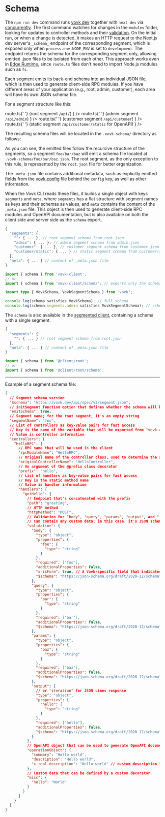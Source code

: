 
# Schema

The `npm run dev` command runs [vovk dev](/dev) together with `next dev` via [concurrently](https://www.npmjs.com/package/concurrently). The first command watches for changes in the `modules` folder, looking for updates to controller methods and their [validation](/validation). On the initial run, or when a change is detected, it makes an HTTP request to the Next.js dev server's `_schema_` endpoint of the corresponding segment, which is exposed only when `process.env.NODE_ENV` is set to `development`. The endpoint returns the schema for the corresponding segment only, allowing emitted .json files to be isolated from each other. This approach works even in [Edge Runtime](https://edge-runtime.vercel.app/), since `route.ts` files don't need to import Node.js modules such as `fs`.

Each segment emits its back-end schema into an individual JSON file, which is then used to generate client-side RPC modules. If you have different areas of your application (e.g., root, admin, customer), each area will have its own JSON schema file.

For a segment structure like this:

<FileTree>
  <FileTree.Folder name="src/app/api" defaultOpen>
    <FileTree.Folder name="[[...vovk]]" defaultOpen>
      <FileTree.File
        name={
          <span>
            route.ts{' '}
            <span className="text-gray-500">
              (root segment <code>/api/</code>)
            </span>
          </span>
        }
      />
    </FileTree.Folder>
    <FileTree.Folder name="admin/[[...vovk]]" defaultOpen>
      <FileTree.File
        name={
          <span>
            route.ts{' '}
            <span className="text-gray-500">
              (admin segment <code>/api/admin</code>)
            </span>
          </span>
        }
      />
    </FileTree.Folder>
    <FileTree.Folder name="customer/[[...vovk]]" defaultOpen>
      <FileTree.File
        name={
          <span>
            route.ts{' '}
            <span className="text-gray-500">
              (customer segment <code>/api/customer</code>)
            </span>
          </span>
        }
      />
      <FileTree.Folder name="static/[[...vovk]]" defaultOpen>
        <FileTree.File
          name={
            <span>
              route.ts{' '}
              <span className="text-gray-500">
                (static segment <code>/api/customer/static</code> for OpenAPI)
              </span>
            </span>
          }
        />
      </FileTree.Folder>
    </FileTree.Folder>
  </FileTree.Folder>
</FileTree>

The resulting schema files will be located in the `.vovk-schema/` directory as follows:

<FileTree>
  <FileTree.Folder name=".vovk-schema" defaultOpen>
    <FileTree.File name="root.json" />
    <FileTree.File name="admin.json" />
    <FileTree.File name="customer.json" />
    <FileTree.Folder name="customer" defaultOpen>
      <FileTree.File name="static.json" />
    </FileTree.Folder>
    <FileTree.File name="_meta.json" />
  </FileTree.Folder>
</FileTree>

As you can see, the emitted files follow the recursive structure of the segments, so a segment `foo/bar/baz` will emit a schema file located at `.vovk-schema/foo/bar/baz.json`. The root segment, as the only exception to this rule, is represented by the `root.json` file for better organization.

The `_meta.json` file contains additional metadata, such as explicitly emitted fields from the [vovk.config](/config) file behind the `config` key, as well as other information.

When the Vovk CLI reads these files, it builds a single object with keys `segments` and `meta`, where `segments` has a flat structure with segment names as keys and their schemas as values, and `meta` contains the content of the `_meta.json` file. This object is then used to generate client-side RPC modules and OpenAPI documentation, but is also available on both the client side and server side as the `schema` export.

```ts
{
  "segments": {
    "": { ... }, // root segment schema from root.json
    "admin": { ... }, // admin segment schema from admin.json
    "customer": { ... }, // customer segment schema from customer.json
    "customer/static": { ... } // static segment schema from customer/static.json
  },
  "meta": { ... } // content of _meta.json file
}
```

```ts
import { schema } from 'vovk-client';
// or
import { schema } from 'vovk-client/schema'; // exports only the schema object, not the client-side RPC modules

import type { VovkSchema, VovkSegmentSchema } from 'vovk';

console.log(schema satisfies VovkSchema); // full schema
console.log(schema.segments.admin satisfies VovkSegmentSchema); // schema for the admin segment
```

The `schema` is also available in the [segmented client](/composed-and-segmented), containing a schema with a single segment.

```ts
{
  "segments": {
    "": { ... } // root segment schema from root.json
  },
  "meta": { ... } // content of _meta.json file
}
```

```ts
import { schema } from '@client/root';
// or
import { schema } from '@client/root/schema';
```

---

Example of a segment schema file:

```json filename=".vovk-schema/segments/foo.json"
{
  // Segment schema version
  "$schema": "https://vovk.dev/api/spec/v3/segment.json",
  // initSegment function option that defines whether the schema will be emitted for this segment
  "emitSchema": true,
  // Segment name; for the root segment, it's an empty string
  "segmentName": "foo",
  // List of controllers as key-value pairs for fast access
  // Key is the name of the variable that will be exported from "vovk-client"
  // Value is controller information
  "controllers": {
    "HelloRPC": {
      // RPC name that will be used in the client
      "rpcModuleName": "HelloRPC",
      // Original name of the controller class, used to determine the segment name when the controller is changed on "vovk dev"
      "originalControllerName": "HelloController",
      // An argument of the @prefix class decorator
      "prefix": "hello",
      // List of handlers as key-value pairs for fast access
      // Key is the static method name
      // Value is handler information
      "handlers": {
        "getHello": {
          // Endpoint that's concatenated with the prefix
          "path": "greeting",
          // HTTP method
          "httpMethod": "POST",
          // Validation for "body", "query", "params", "output", and "iteration"
          // Can contain any custom data; in this case, it's JSON schema emitted by "vovk-zod"
          "validation": {
            "body": {
              "type": "object",
              "properties": {
                "foo": {
                  "type": "string"
                }
              },
              "required": ["foo"],
              "additionalProperties": false,
              "x-isForm": true, // A Vovk-specific field that indicates the body is FormData
              "$schema": "https://json-schema.org/draft/2020-12/schema"
            },
            "query": {
              "type": "object",
              "properties": {
                "bar": {
                  "type": "string"
                }
              },
              "required": ["bar"],
              "additionalProperties": false,
              "$schema": "https://json-schema.org/draft/2020-12/schema"
            },
            "params": {
              "type": "object",
              "properties": {
                "baz": {
                  "type": "string"
                }
              },
              "required": ["baz"],
              "additionalProperties": false,
              "$schema": "https://json-schema.org/draft/2020-12/schema"
            },
            "output": {
              // or "iteration" for JSON Lines response
              "type": "object",
              "properties": {
                "hello": {
                  "type": "string"
                }
              },
              "required": ["hello"],
              "additionalProperties": false,
              "$schema": "https://json-schema.org/draft/2020-12/schema"
            }
          },
          // OpenAPI object that can be used to generate OpenAPI documentation, LLM tools, MCP, etc.
          "operationObject": {
            "summary": "Hello world",
            "description": "Hello world",
            "x-tool-description": "Hello world" // custom description for an LLM tool
          },
          // Custom data that can be defined by a custom decorator
          "misc": {
            "hello": "World"
          }
        }
      }
    }
  }
}
```
